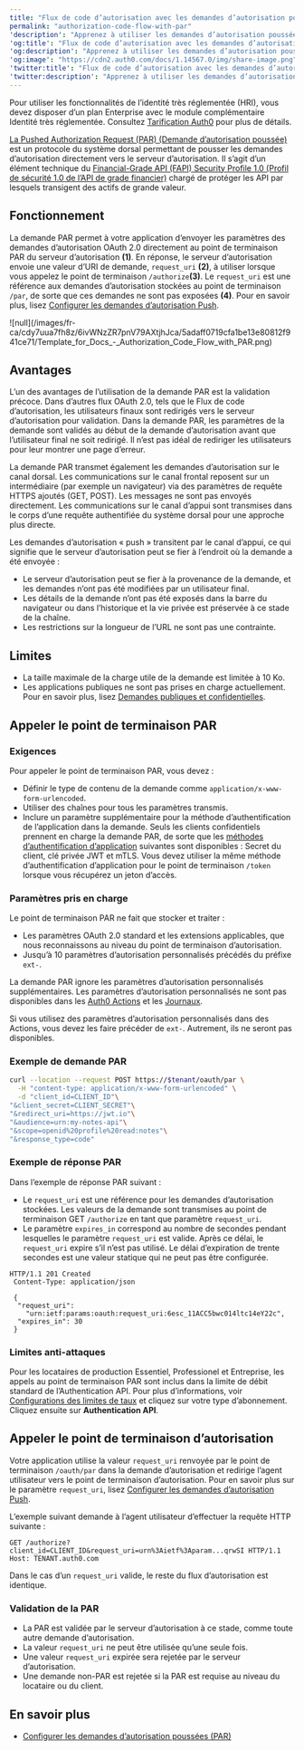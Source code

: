 ```yaml
---
title: "Flux de code d’autorisation avec les demandes d’autorisation poussées"
permalink: "authorization-code-flow-with-par"
'description': "Apprenez à utiliser les demandes d’autorisation poussées avec le flux de code d’autorisation."
'og:title': "Flux de code d’autorisation avec les demandes d’autorisation poussées"
'og:description': "Apprenez à utiliser les demandes d’autorisation poussées avec le flux de code d’autorisation."
'og:image': "https://cdn2.auth0.com/docs/1.14567.0/img/share-image.png"
'twitter:title': "Flux de code d’autorisation avec les demandes d’autorisation poussées"
'twitter:description': "Apprenez à utiliser les demandes d’autorisation poussées avec le flux de code d’autorisation."
---
```


<Callout icon="file-lines" color="#0EA5E9" iconType="regular">

Pour utiliser les fonctionnalités de l’identité très réglementée (HRI), vous devez disposer d’un plan Enterprise avec le module complémentaire Identité très réglementée. Consultez [Tarification Auth0](https://auth0.com/pricing/) pour plus de détails.

</Callout>

[La Pushed Authorization Request (PAR) (Demande d’autorisation poussée)](https://datatracker.ietf.org/doc/html/rfc9126) est un protocole du système dorsal permettant de pousser les demandes d’autorisation directement vers le serveur d’autorisation. Il s’agit d’un élément technique du [Financial-Grade API (FAPI) Security Profile 1.0 (Profil de sécurité 1.0 de l’API de grade financier)](https://openid.net/specs/openid-financial-api-part-2-1_0.html) chargé de protéger les API par lesquels transigent des actifs de grande valeur.

## Fonctionnement

La demande PAR permet à votre application d’envoyer les paramètres des demandes d’autorisation <Tooltip href="/docs/docs/fr-ca/glossary?term=oath2" tip="OAuth 2.0
Cadre d’applications d’autorisation qui définit les protocoles d’autorisation et les flux de production." cta="Voir le glossaire">OAuth 2.0</Tooltip> directement au point de terminaison PAR du serveur d’autorisation **(1)**. En réponse, le serveur d’autorisation envoie une valeur d’URI de demande, `request_uri` **(2)**, à utiliser lorsque vous appelez le point de terminaison `/authorize`**(3)**. Le `request_uri` est une référence aux demandes d’autorisation stockées au point de terminaison `/par`, de sorte que ces demandes ne sont pas exposées **(4)**. Pour en savoir plus, lisez [Configurer les demandes d’autorisation Push](/docs/fr-ca/get-started/applications/configure-par).

<Frame>![null](/images/fr-ca/cdy7uua7fh8z/6ivWNzZR7pnV79AXtjhJca/5adaff0719cfa1be13e80812f941ce71/Template_for_Docs_-_Authorization_Code_Flow_with_PAR.png)</Frame>

## Avantages

L’un des avantages de l’utilisation de la demande PAR est la validation précoce. Dans d’autres flux OAuth 2.0, tels que le Flux de code d’autorisation, les utilisateurs finaux sont redirigés vers le serveur d’autorisation pour validation. Dans la demande PAR, les paramètres de la demande sont validés au début de la demande d’autorisation avant que l’utilisateur final ne soit redirigé. Il n’est pas idéal de rediriger les utilisateurs pour leur montrer une page d’erreur.

La demande PAR transmet également les demandes d’autorisation sur le canal dorsal. Les communications sur le canal frontal reposent sur un intermédiaire (par exemple un navigateur) via des paramètres de requête HTTPS ajoutés (GET, POST). Les messages ne sont pas envoyés directement. Les communications sur le canal d’appui sont transmises dans le corps d’une requête authentifiée du système dorsal pour une approche plus directe.

Les demandes d’autorisation « push » transitent par le canal d’appui, ce qui signifie que le serveur d’autorisation peut se fier à l’endroit où la demande a été envoyée :

* Le serveur d’autorisation peut se fier à la provenance de la demande, et les demandes n’ont pas été modifiées par un utilisateur final.
* Les détails de la demande n’ont pas été exposés dans la barre du navigateur ou dans l’historique et la vie privée est préservée à ce stade de la chaîne.
* Les restrictions sur la longueur de l’URL ne sont pas une contrainte.

## Limites

* La taille maximale de la charge utile de la demande est limitée à 10 Ko.
* Les applications publiques ne sont pas prises en charge actuellement. Pour en savoir plus, lisez [Demandes publiques et confidentielles](/docs/fr-ca/get-started/applications/confidential-and-public-applications).

## Appeler le point de terminaison PAR

### Exigences

Pour appeler le point de terminaison PAR, vous devez :

* Définir le type de contenu de la demande comme `application/x-www-form-urlencoded`.
* Utiliser des chaînes pour tous les paramètres transmis.
* Inclure un paramètre supplémentaire pour la méthode d’authentification de l’application dans la demande. Seuls les clients confidentiels prennent en charge la demande PAR, de sorte que les [méthodes d’authentification d’application](https://auth0.com/docs/api/authentication#authentication-methods) suivantes sont disponibles : Secret du client, clé privée <Tooltip href="/docs/docs/fr-ca/glossary?term=json-web-token" tip="Jeton Web JSON (JWT)
Format standard de jeton d’ID (et souvent de jeton d’accès) utilisé pour représenter en toute sécurité des demandes entre deux parties." cta="Voir le glossaire">JWT</Tooltip> et mTLS. Vous devez utiliser la même méthode d’authentification d’application pour le point de terminaison `/token` lorsque vous récupérez un jeton d’accès.

### Paramètres pris en charge

Le point de terminaison PAR ne fait que stocker et traiter :

* Les paramètres OAuth 2.0 standard et les extensions applicables, que nous reconnaissons au niveau du point de terminaison d’autorisation.
* Jusqu’à 10 paramètres d’autorisation personnalisés précédés du préfixe `ext-`.

La demande PAR ignore les paramètres d’autorisation personnalisés supplémentaires. Les paramètres d’autorisation personnalisés ne sont pas disponibles dans les [Auth0 Actions](/docs/fr-ca/customize/actions) et les [Journaux](/docs/fr-ca/deploy-monitor/logs).

<Callout icon="file-lines" color="#0EA5E9" iconType="regular">

Si vous utilisez des paramètres d’autorisation personnalisés dans des Actions, vous devez les faire précéder de `ext-`. Autrement, ils ne seront pas disponibles.

</Callout>

### Exemple de demande PAR

```bash lines
curl --location --request POST https://$tenant/oauth/par \
  -H "content-type: application/x-www-form-urlencoded" \
  -d "client_id=CLIENT_ID"\
"&client_secret=CLIENT_SECRET"\
"&redirect_uri=https://jwt.io"\
"&audience=urn:my-notes-api"\
"&scope=openid%20profile%20read:notes"\
"&response_type=code"
```

### Exemple de réponse PAR

Dans l’exemple de réponse PAR suivant :

* Le `request_uri` est une référence pour les demandes d’autorisation stockées. Les valeurs de la demande sont transmises au point de terminaison GET `/authorize` en tant que paramètre `request_uri`.
* Le paramètre `expires_in` correspond au nombre de secondes pendant lesquelles le paramètre `request_uri` est valide. Après ce délai, le `request_uri` expire s’il n’est pas utilisé. Le délai d’expiration de trente secondes est une valeur statique qui ne peut pas être configurée.

``` lines
HTTP/1.1 201 Created
 Content-Type: application/json

 {
  "request_uri":
    "urn:ietf:params:oauth:request_uri:6esc_11ACC5bwc014ltc14eY22c",
  "expires_in": 30
 }
```

### Limites anti-attaques

Pour les locataires de production Essentiel, Professionel et Entreprise, les appels au point de terminaison PAR sont inclus dans la limite de débit standard de l’Authentication API. Pour plus d’informations, voir [Configurations des limites de taux](/docs/fr-ca/troubleshoot/customer-support/operational-policies/rate-limit-policy/rate-limit-configurations) et cliquez sur votre type d’abonnement. Cliquez ensuite sur **Authentication API**.

## Appeler le point de terminaison d’autorisation

Votre application utilise la valeur `request_uri` renvoyée par le point de terminaison `/oauth/par` dans la demande d’autorisation et redirige l’agent utilisateur vers le point de terminaison d’autorisation. Pour en savoir plus sur le paramètre `request_uri`, lisez [Configurer les demandes d’autorisation Push](/docs/fr-ca/get-started/applications/configure-par).

L’exemple suivant demande à l’agent utilisateur d’effectuer la requête HTTP suivante :

``` lines
GET /authorize?client_id=CLIENT_ID&request_uri=urn%3Aietf%3Aparam...qrwSI HTTP/1.1 Host: TENANT.auth0.com
```

Dans le cas d’un `request_uri` valide, le reste du flux d’autorisation est identique.

### Validation de la PAR

* La PAR est validée par le serveur d’autorisation à ce stade, comme toute autre demande d’autorisation.
* La valeur `request_uri` ne peut être utilisée qu’une seule fois.
* Une valeur `request_uri` expirée sera rejetée par le serveur d’autorisation.
* Une demande non-PAR est rejetée si la PAR est requise au niveau du locataire ou du client.

## En savoir plus

* [Configurer les demandes d’autorisation poussées (PAR)](/docs/fr-ca/get-started/applications/configure-par)